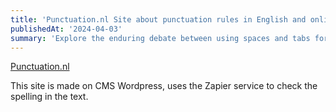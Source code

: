 ```yaml
---
title: 'Punctuation.nl Site about punctuation rules in English and online spell checking in text'
publishedAt: '2024-04-03'
summary: 'Explore the enduring debate between using spaces and tabs for code indentation, and why this choice matters more than you might think.'
---
```


[Punctuation.nl](https://punctuation.nl/)

This site is made on CMS Wordpress, uses the Zapier service to check the spelling in the text.
